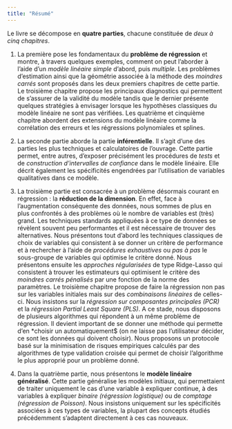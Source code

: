 ```yaml
---
title: "Résumé"
---
```


Le livre se décompose en **quatre parties**, chacune constituée de *deux à cinq chapitres*.

1.  La première pose les fondamentaux du **problème de régression** et montre, à travers quelques
exemples, comment on peut l'aborder à l'aide d'un *modèle linéaire simple* d'abord, puis *multiple*.
Les problèmes d'estimation ainsi que la géométrie associée à la méthode des *moindres carrés*
sont proposés dans les deux premiers chapitres de cette partie.
Le troisième chapitre propose les principaux diagnostics qui permettent de s'assurer de la validité du modèle
tandis que le dernier présente quelques stratégies à envisager lorsque les hypothèses classiques
du modèle linéaire ne sont pas vérifiées. Les quatrième et cinquième chapitre abordent des extensions
du modèle linéaire comme la corrélation des erreurs et les régressions polynomiales et splines.

2.  La seconde partie aborde la partie **inférentielle**. Il s'agit d'une des parties les plus techniques 
et calculatoires de l'ouvrage. Cette partie permet, entre autres, d'exposer précisément les
procédures de *tests* et de *construction d'intervalles de confiance* dans le modèle linéaire. Elle
décrit également les spécificités engendrées par l'utilisation de variables qualitatives dans ce modèle.


3.  La troisième partie est consacrée à un problème désormais courant en régression : la
**réduction de la dimension**. En effet, face à l'augmentation conséquente des données,
nous sommes de plus en plus confrontés à des problèmes où le nombre de variables est (très) grand.
Les techniques standards appliquées à ce type de données se révèlent souvent peu performantes et
il est nécessaire de trouver des alternatives. Nous présentons tout d'abord les techniques classiques
de choix de variables qui consistent à se donner un critère de performance et à rechercher
à l'aide de *procédures exhaustives* ou *pas à pas* le sous-groupe de variables qui optimise le critère donné.
Nous présentons ensuite les *approches régularisées* de type Ridge-Lasso qui consistent à
trouver les estimateurs qui optimisent le critère des *moindres carrés pénalisés* par une fonction de la norme des
paramètres. Le troisième chapitre propose de faire la régression non pas sur les variables initiales mais
sur des *combinaisons linéaires* de celles-ci. Nous insistons sur la *régression sur composantes principales (PCR)* et la *régression Partial Least Square (PLS)*.
A ce stade, nous disposons de plusieurs
algorithmes qui répondent à un même problème de régression. Il devient
important de se donner une méthode qui permette d'en *choisir un automatiquement$
(on ne laisse pas l'utilisateur décider, ce sont les données qui doivent choisir).
Nous proposons un protocole basé sur la minimisation de risques empiriques
calculés par des algorithmes de type validation croisée qui permet de choisir
l'algorithme le plus approprié pour un problème donné. 

4.  Dans la quatrième partie,  nous présentons
le **modèle linéaire généralisé**. Cette partie généralise les modèles
initiaux, qui permettaient de traiter uniquement le cas d'une variable à expliquer
continue, à des variables à expliquer *binaire
(régression logistique)* ou de *comptage (régression de Poisson)*.
Nous insistons uniquement sur les spécificités associées à ces types de variables,
la plupart des concepts étudiés précédemment s'adaptent directement à ces cas nouveaux.


